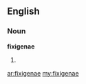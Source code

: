 ==English==

===Noun===
'''fixigenae'''

# {{plural of|fixigena}}

[[ar:fixigenae]]
[[my:fixigenae]]